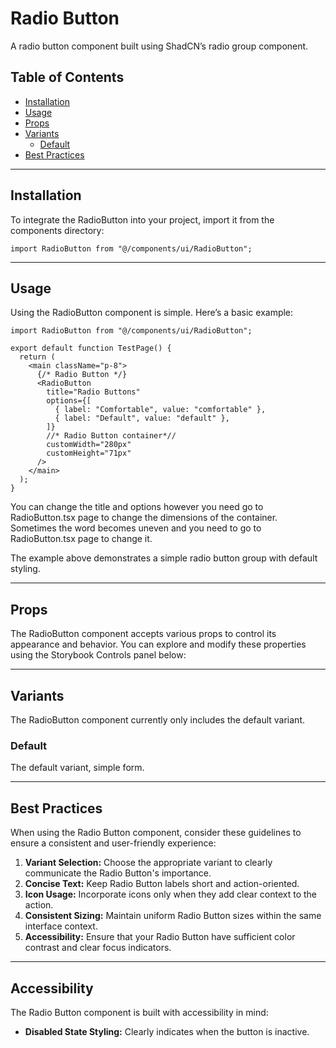 
<Meta of={RadioButtonStories} />

# Radio Button

A radio button component built using ShadCN’s radio group component.

## Table of Contents

- [Installation](#installation)
- [Usage](#usage)
- [Props](#props)
- [Variants](#variants)
    - [Default](#default)
- [Best Practices](#best-practices)

---

## Installation

To integrate the RadioButton into your project, import it from the components directory:

```tsx
import RadioButton from "@/components/ui/RadioButton";
```

---

## Usage

Using the RadioButton component is simple. Here’s a basic example:

```tsx
import RadioButton from "@/components/ui/RadioButton";

export default function TestPage() {
  return (
    <main className="p-8">
      {/* Radio Button */}
      <RadioButton
        title="Radio Buttons"
        options={[
          { label: "Comfortable", value: "comfortable" },
          { label: "Default", value: "default" },
        ]}
        //* Radio Button container*//
        customWidth="280px" 
        customHeight="71px" 
      />
    </main>
  );
}
```

You can change the title and options however you need go to RadioButton.tsx page to change the dimensions of the container. Sometimes the word becomes uneven and you need to go to RadioButton.tsx page to change it.  

<Primary />

The example above demonstrates a simple radio button group with default styling.

---

## Props

The RadioButton component accepts various props to control its appearance and behavior. You can explore and modify these properties using the Storybook Controls panel below:

<Controls />

---

## Variants

The RadioButton component currently only includes the default variant.

### Default

The default variant, simple form.

<Story of={RadioButtonStories.Default} />

---

## Best Practices

When using the Radio Button component, consider these guidelines to ensure a consistent and user-friendly experience:

1. **Variant Selection:** Choose the appropriate variant to clearly communicate the Radio Button's importance.
2. **Concise Text:** Keep Radio Button labels short and action-oriented.
3. **Icon Usage:** Incorporate icons only when they add clear context to the action.
4. **Consistent Sizing:** Maintain uniform Radio Button sizes within the same interface context.
5. **Accessibility:** Ensure that your Radio Button have sufficient color contrast and clear focus indicators.

---

## Accessibility

The Radio Button component is built with accessibility in mind:

- **Disabled State Styling:** Clearly indicates when the button is inactive.
